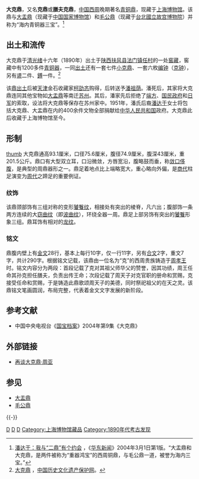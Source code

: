 {{禁止出境展览文物
|图片 = [[File:Da_Ke_ding.jpg|250px]]
|名称 = 大克鼎
|时代 = [[西周|西周]]
|出土 = [[陕西省|陕西省]][[扶风县|扶风县]]（1890年）
|现藏 = [[上海博物馆|上海博物馆]]
|登录 = 2002年
}}

'''大克鼎'''，又名'''克鼎'''或'''膳夫克鼎'''，[[中国|中国]][[西周|西周]]晚期著名[[青铜器|青铜]][[鼎|鼎]]，现藏于[[上海博物馆|上海博物馆]]。该鼎与[[大盂鼎|大盂鼎]]（现藏于[[中国国家博物馆|中国国家博物馆]]）和[[毛公鼎|毛公鼎]]（现藏于[[台北|台北]][[國立故宫博物院|國立故宫博物院]]）并称为“海内青铜器三宝”。<ref>[http://www.snweb.com/gb/hd/2004/03/01/0301p001d006.php 潘达于：我与“二鼎”有个约会] {{Wayback|url=http://www.snweb.com/gb/hd/2004/03/01/0301p001d006.php |date=20070927044044 }}，《[[华东新闻|华东新闻]]》2004年3月1日第1版。“大盂鼎和大克鼎，是两件被称为“重器鸿宝”的西周铜鼎，与毛公鼎一道，被誉为海内三宝。”</ref>

==出土和流传==
大克鼎于[[清|清]][[光绪|光绪]]十六年（1890年）出土于[[陕西省|陕西]][[扶风县|扶风县]][[法门镇|法门镇]][[任村|任村]]的一处[[窖藏|窖藏]]，窖藏中有1200多件[[青铜器|青铜器]]，一同[[出土|出土]]还有一套七件[[小克鼎|小克鼎]]、一套六枚[[编钟|编钟]]（[[克钟|克钟]]），另有[[盨|盨]]二件、[[鎛|鎛]]一件。<ref>[http://www.wenbao.net/html/whyichan/64th/11dakeding.htm 大克鼎] {{Wayback|url=http://www.wenbao.net/html/whyichan/64th/11dakeding.htm |date=20170607151836 }}，[[中国历史文化遗产保护网|中国历史文化遗产保护网]]。</ref>

该[[鼎|鼎]][[出土|出土]]后被[[天津|天津]]金石收藏家[[柯劭忞|柯劭忞]]购得，后转送予[[潘祖荫|潘祖荫]]。潘死后，其家将大克鼎连同其他宝物如[[大盂鼎|大盂鼎]]等南迁[[苏州|苏州]]。其后，潘家先后拒绝了[[端方|端方]]、[[国民政府|国民政府]]和[[日军|日军]]的索取，设法将大克鼎等保存在苏州家中。1951年，潘氏后裔[[潘达于|潘达于]]女士将包括大克鼎、大盂鼎在内的400余件文物全部捐献给[[中华人民共和国|中华人民共和国]]政府。大克鼎此后收藏于上海博物馆至今。

==形制==
[[file:Da_Ke_ding_inscription.jpg|thumb]]
大克鼎通高93.1厘米，口径75.6厘米，腹径74.9厘米，腹深43厘米，重201.5公斤。鼎口有大型双立耳，口沿微敛，方唇宽沿，腹略鼓而垂，称[[敛口侈腹|敛口侈腹]]，是典型的周鼎器形之一。鼎足着地点比上端略宽大，重心略向外偏，是[[商代|商代]]柱足演变为[[周代|周代]]之蹄足的重要例证。

===纹饰===
该鼎颈部饰有三组对称的变形[[饕餮纹|饕餮纹]]，相接处有突出的棱脊，凡六出；腹部饰一条两方连续的大[[窃曲纹|窃曲纹]]（即[[波曲纹|波曲纹]]），环绕全器一周。鼎足上部另饰有突出的[[饕餮|饕餮]]形象三组。鼎耳饰有相对的[[龙纹|龙纹]]。

===铭文===
{{wikisource|大克鼎銘文}}
鼎腹内壁上有[[金文|金文]]28行，基本上每行10字，仅一行11字，另有[[合文|合文]]2字，重文7字，共计290字。根据铭文记载，该鼎由一位名为“克”的西周贵族铸造于[[周孝王|周孝王]]时。铭文内容分为两段：首段记载了克对其祖父师华父的赞誉，因其功绩，周王任命其孙克担任膳夫，负责出传王命；次段记载了周天子对克官职的册命和赏赐，克接受任命和赏赐，于是铸造此鼎歌颂周天子的美德，同时祭祀祖父的在天之灵。该鼎铭文笔画圆润，布局完整，代表着金文文字发展的新阶段。

==参考文献==
<div class="references-small">
<references />
*中国中央电视台《[[国宝档案|国宝档案]]》2004年第9集《大克鼎》
</div>

==外部链接==
*[https://web.archive.org/web/20070927081747/http://www.shanghaimuseum.net/zenglumuseum/tongxun041/dakeding.htm 再谈大克鼎·周亚]

==参见==
*[[大盂鼎|大盂鼎]]
*[[毛公鼎|毛公鼎]]

{{-}}
{{禁止出境展览文物索引}}
{{国家宝藏}}

[[Category:西周青铜器|D]]
[[Category:宝鸡文物|D]]
[[Category:鼎|D]]
[[Category:上海博物馆藏品|Category:上海博物馆藏品]]
[[Category:1890年代考古发现|Category:1890年代考古发现]]
